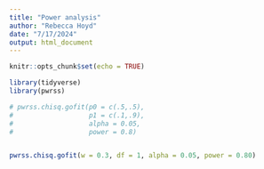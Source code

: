 ```yaml
---
title: "Power analysis"
author: "Rebecca Hoyd"
date: "7/17/2024"
output: html_document
---
```


```r
knitr::opts_chunk$set(echo = TRUE)

library(tidyverse)
library(pwrss)
```

```r
# pwrss.chisq.gofit(p0 = c(.5,.5),
#                   p1 = c(.1,.9),
#                   alpha = 0.05,
#                   power = 0.8)


pwrss.chisq.gofit(w = 0.3, df = 1, alpha = 0.05, power = 0.80)
```
